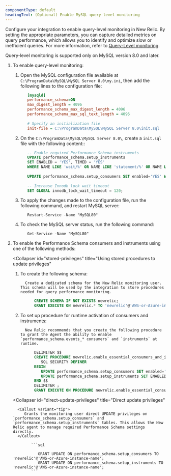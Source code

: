 ```yaml
---
componentType: default
headingText: (Optional) Enable MySQL query-level monitoring
---
```


Configure your integration to enable query-level monitoring in New Relic. By setting the appropriate parameters, you can capture detailed metrics on query performance, which allows you to identify and optimize slow or inefficient queries. For more information, refer to [Query-Level monitoring](/docs/infrastructure/infrastructure-data/query-level-monitoring).


<Callout variant="important">
Query-level monitoring is supported only on MySQL version 8.0 and later.
</Callout>

1. To enable query-level monitoring:

      1. Open the MySQL configuration file available at `C:\ProgramData\MySQL\MySQL Server 8.0\my.ini`, then add the following lines to the configuration file:

         ```ini
            [mysqld]
            performance_schema=ON
            max_digest_length = 4096
            performance_schema_max_digest_length = 4096
            performance_schema_max_sql_text_length = 4096
            
            # Specify an initialization file
            init-file = C:\ProgramData\MySQL\MySQL Server 8.0\init.sql
         ```

      2. On the `C:\ProgramData\MySQL\MySQL Server 8.0\`, create a `init.sql` file with the following content::

         ```sql
            -- Enable required Performance Schema instruments
            UPDATE performance_schema.setup_instruments
            SET ENABLED = 'YES', TIMED = 'YES'
            WHERE NAME LIKE 'wait/%' OR NAME LIKE 'statement/%' OR NAME LIKE '%lock%';
            
            UPDATE performance_schema.setup_consumers SET enabled='YES' WHERE name LIKE 'events_statements_%' OR name LIKE 'events_waits_%';
            
            -- Increase Innodb lock wait timeout
            SET GLOBAL innodb_lock_wait_timeout = 120;
         ```

      3. To apply the changes made to the configuration file, run the following command, and restart MySQL server:

         ```shell
            Restart-Service -Name "MySQL80"
         ```

      4. To check the MySQL server status, run the following command:

         ```shell
            Get-Service -Name "MySQL80"
         ```

2. To enable the Performance Schema consumers and instruments using one of the following methods:

   <CollapserGroup>

      <Collapser
         id="stored-privileges"
         title="Using stored procedures to update privileges"
      >

      1. To create the following schema:

         <Callout variant="tip">

               Create a dedicated schema for the New Relic monitoring user. This schema will be used by the integration to store procedures needed for query performance monitoring.

         </Callout>

         ```sql
               CREATE SCHEMA IF NOT EXISTS newrelic;
               GRANT EXECUTE ON newrelic.* TO 'newrelic'@'AWS-or-Azure-instance-name';
         ```

      2. To set up procedure for runtime activation of consumers and instruments:

         <Callout variant="tip">
         
               New Relic recommends that you create the following procedure to grant the Agent the ability to enable `performance_schema.events_* consumers` and `instruments` at runtime.

         </Callout>

         ```sql
               DELIMITER $$
               CREATE PROCEDURE newrelic.enable_essential_consumers_and_instruments()
                  SQL SECURITY DEFINER
               BEGIN
                  UPDATE performance_schema.setup_consumers SET enabled='YES' WHERE name LIKE 'events_statements_%' OR name LIKE 'events_waits_%';
                  UPDATE performance_schema.setup_instruments SET ENABLED = 'YES', TIMED = 'YES' WHERE NAME LIKE 'wait/%' OR NAME LIKE 'statement/%' OR NAME LIKE '%lock%';
               END $$
               DELIMITER ;
               GRANT EXECUTE ON PROCEDURE newrelic.enable_essential_consumers_and_instruments TO 'newrelic'@'AWS-or-Azure-instance-name';
         ```

      </Collapser>

      <Collapser
         id="direct-update-privileges"
         title="Direct update privileges"
      >

         <Callout variant="tip">
            Grants the monitoring user direct UPDATE privileges on `performance_schema.setup_consumers` and `performance_schema.setup_instruments` tables. This allows the New Relic agent to manage required Performance Schema settings directly.
         </Callout>

               ```sql

                  GRANT UPDATE ON performance_schema.setup_consumers TO 'newrelic'@'AWS-or-Azure-instance-name';              
                  GRANT UPDATE ON performance_schema.setup_instruments TO 'newrelic'@'AWS-or-Azure-instance-name';
               ```

      </Collapser>

   </CollapserGroup>
